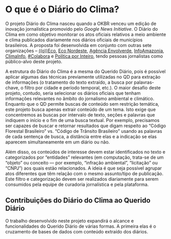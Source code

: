 # O que é o Diário do Clima? {#diariodoclima}

O projeto Diário do Clima nasceu quando a OKBR venceu um edição de inovação jornalística promovido pelo _Google News Initiative_. O Diário do Clima em como objetivo monitorar os atos oficiais relativos a meio ambiente e clima publicados diariamente nos diários oficiais de municípios brasileiros. A proposta foi desenvolvida em conjunto com outras sete organizações -- [((o))Eco](https://oeco.org.br/), [Eco Nordeste](https://agenciaeconordeste.com.br/), [Agência Envolverde](https://envolverde.com.br/), [InfoAmazonia](https://infoamazonia.org/), [ClimaInfo](https://climainfo.org.br/), [#Colabora](https://projetocolabora.com.br/) e [Política por Inteiro](https://www.politicaporinteiro.org/), tendo pessoas jornalistas como público-alvo deste projeto.

A estrutura do Diário do Clima é a mesma do Querido Diário, pois é possível aplicar algumas das técnicas previamente utilizadas no QD para extração de informações (o tratamento do texto extraído, a busca por palavras-chave, o filtro por cidade e período temporal, etc.). O maior desafio deste projeto, contudo, seria selecionar os diários oficiais que tenham informações relevantes no âmbito do jornalismo ambiental e climático. Enquanto que o QD permite buscas de conteúdo sem restrição temática, este projeto busca apenas extrair conteúdo de um tema. Isto exige que concentremos as buscas por intervalo de texto, seções e palavras que indiquem o início e o fim de uma busca textual. Por exemplo, precisamos ser capazes de buscar e retornar resultados que digam respeito ao "Código Florestal Brasileiro" vs. "Código de Trânsito Brasileiro" usando as palavras de cada sentença de busca, a distância entre elas e a indicação se elas aparecem simultaneamente em um diário ou não.

Além disso, os conteúdos de interesse devem estar identificados no texto e categorizados por "entidades" relevantes (em computação, trata-se de um "objeto" ou conceito — por exemplo, "infração ambiental", "licitação" ou "CNPJ") aos quais estão relacionados. A ideia é que seja possível agrupar atos diferentes que têm relação com o mesmo assunto/tipo de publicação. Este filtro e categorização devem ser realizados diariamente para serem consumidos pela equipe de curadoria jornalística e pela plataforma.

## Contribuições do Diário do Clima ao Querido Diário

O trabalho desenvolvido neste projeto expandirá o alcance e funcionalidades do Querido Diário de várias formas. A primeira elas é o cruzamento de bases de dados com conteúdo extraído dos diários.
